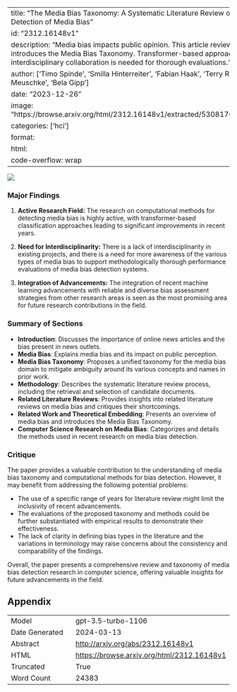 
---
title: "The Media Bias Taxonomy: A Systematic Literature Review on the Forms and Automated Detection of Media Bias"
id: "2312.16148v1"
description: "Media bias impacts public opinion. This article reviews research on detecting bias and introduces the Media Bias Taxonomy. Transformer-based approaches show promise, but interdisciplinary collaboration is needed for thorough evaluations."
author: ['Timo Spinde', 'Smilla Hinterreiter', 'Fabian Haak', 'Terry Ruas', 'Helge Giese', 'Norman Meuschke', 'Bela Gipp']
date: "2023-12-26"
image: "https://browse.arxiv.org/html/2312.16148v1/extracted/5308176/figures/CrawlTaxonomyV2.png"
categories: ['hci']
format:
  html:
    code-overflow: wrap
---

![](https://browse.arxiv.org/html/2312.16148v1/extracted/5308176/figures/CrawlTaxonomyV2.png)

### Major Findings

1. **Active Research Field:** The research on computational methods for detecting media bias is highly active, with transformer-based classification approaches leading to significant improvements in recent years.

2. **Need for Interdisciplinarity:** There is a lack of interdisciplinarity in existing projects, and there is a need for more awareness of the various types of media bias to support methodologically thorough performance evaluations of media bias detection systems.

3. **Integration of Advancements:** The integration of recent machine learning advancements with reliable and diverse bias assessment strategies from other research areas is seen as the most promising area for future research contributions in the field.

### Summary of Sections

- **Introduction**: Discusses the importance of online news articles and the bias present in news outlets.
- **Media Bias**: Explains media bias and its impact on public perception.
- **Media Bias Taxonomy**: Proposes a unified taxonomy for the media bias domain to mitigate ambiguity around its various concepts and names in prior work.
- **Methodology**: Describes the systematic literature review process, including the retrieval and selection of candidate documents.
- **Related Literature Reviews**: Provides insights into related literature reviews on media bias and critiques their shortcomings.
- **Related Work and Theoretical Embedding**: Presents an overview of media bias and introduces the Media Bias Taxonomy.
- **Computer Science Research on Media Bias**: Categorizes and details the methods used in recent research on media bias detection.

### Critique

The paper provides a valuable contribution to the understanding of media bias taxonomy and computational methods for bias detection. However, it may benefit from addressing the following potential problems:

- The use of a specific range of years for literature review might limit the inclusivity of recent advancements.
- The evaluations of the proposed taxonomy and methods could be further substantiated with empirical results to demonstrate their effectiveness.
- The lack of clarity in defining bias types in the literature and the variations in terminology may raise concerns about the consistency and comparability of the findings.

Overall, the paper presents a comprehensive review and taxonomy of media bias detection research in computer science, offering valuable insights for future advancements in the field.

## Appendix

|          |          |
|----------|----------|
| Model     | gpt-3.5-turbo-1106       |
| Date Generated     | 2024-03-13       |
| Abstract | [http://arxiv.org/abs/2312.16148v1](http://arxiv.org/abs/2312.16148v1)        |
| HTML     | [https://browse.arxiv.org/html/2312.16148v1](https://browse.arxiv.org/html/2312.16148v1)       |
| Truncated       | True       |
| Word Count       | 24383       |